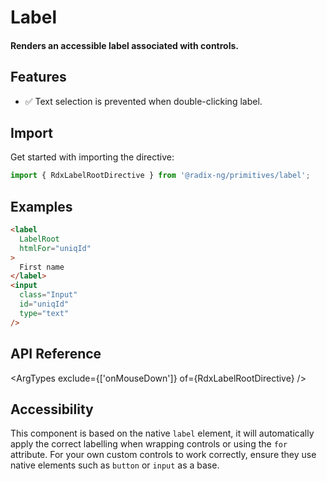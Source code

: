 
<Meta title="Primitives/Label" />

# Label

#### Renders an accessible label associated with controls.

<Canvas
  sourceState="hidden"
  of={LabelDirectiveStories.Default}
/>

## Features

- ✅ Text selection is prevented when double-clicking label.

## Import

Get started with importing the directive:

```typescript
import { RdxLabelRootDirective } from '@radix-ng/primitives/label';
```

## Examples

```html
<label
  LabelRoot
  htmlFor="uniqId"
>
  First name
</label>
<input
  class="Input"
  id="uniqId"
  type="text"
/>
```

## API Reference

<ArgTypes
  exclude={['onMouseDown']}
  of={RdxLabelRootDirective}
/>

## Accessibility

This component is based on the native `label` element, it will automatically apply the correct labelling
when wrapping controls or using the `for` attribute. For your own custom controls
to work correctly, ensure they use native elements such as `button` or `input` as a base.
